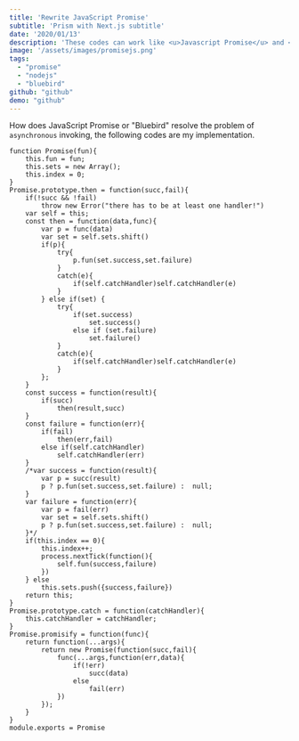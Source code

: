 ```yaml
---
title: 'Rewrite JavaScript Promise'
subtitle: 'Prism with Next.js subtitle'
date: '2020/01/13'
description: 'These codes can work like <u>Javascript Promise</u> and <u>Bluebird</u> ...'
image: '/assets/images/promisejs.png'
tags:
  - "promise"
  - "nodejs"
  - "bluebird"
github: "github"
demo: "github"
---
```

How does JavaScript Promise or "Bluebird" resolve the problem of `asynchronous` invoking, the following codes are my implementation.
```nodejs
function Promise(fun){
	this.fun = fun;
	this.sets = new Array();
	this.index = 0;
}
Promise.prototype.then = function(succ,fail){
	if(!succ && !fail)
		throw new Error("there has to be at least one handler!")
	var self = this;
	const then = function(data,func){
		var p = func(data)
		var set = self.sets.shift()
		if(p){
			try{
				p.fun(set.success,set.failure)
			}
			catch(e){
				if(self.catchHandler)self.catchHandler(e)
			}
		} else if(set) {
			try{
				if(set.success)
					set.success()
				else if (set.failure)
					set.failure()
			}
			catch(e){
				if(self.catchHandler)self.catchHandler(e)
			}
		};
	}
	const success = function(result){
		if(succ)
			then(result,succ)
	}
	const failure = function(err){
		if(fail)
			then(err,fail)
		else if(self.catchHandler)
			self.catchHandler(err)
	}
	/*var success = function(result){
		var p = succ(result)
		p ? p.fun(set.success,set.failure) :  null;
	}
	var failure = function(err){
		var p = fail(err)
		var set = self.sets.shift()
		p ? p.fun(set.success,set.failure) :  null;
	}*/
	if(this.index == 0){
		this.index++;
		process.nextTick(function(){
			self.fun(success,failure)
		})
	} else
		this.sets.push({success,failure})
	return this;
}
Promise.prototype.catch = function(catchHandler){
	this.catchHandler = catchHandler;
}
Promise.promisify = function(func){
	return function(...args){
		return new Promise(function(succ,fail){
			func(...args,function(err,data){
				if(!err)
					succ(data)
				else
					fail(err)
			})
		});
	}
}
module.exports = Promise
```
